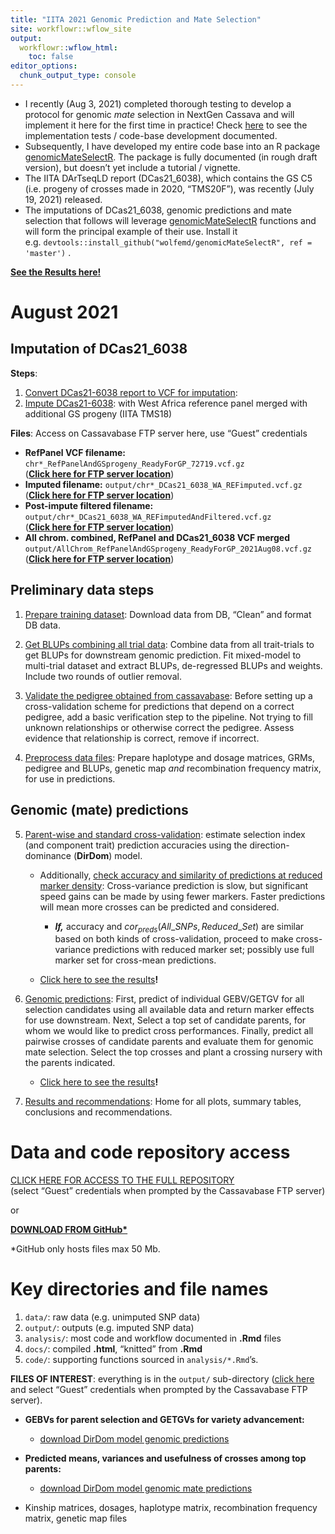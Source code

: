 ```yaml
---
title: "IITA 2021 Genomic Prediction and Mate Selection"
site: workflowr::wflow_site
output:
  workflowr::wflow_html:
    toc: false
editor_options:
  chunk_output_type: console
---
```


-   I recently (Aug 3, 2021) completed thorough testing to develop a protocol for genomic *mate* selection in NextGen Cassava and will implement it here for the first time in practice! Check [here](https://wolfemd.github.io/implementGMSinCassava/) to see the implementation tests / code-base development documented.
-   Subsequently, I have developed my entire code base into an R package [genomicMateSelectR](https://wolfemd.github.io/genomicMateSelectR/index.html). The package is fully documented (in rough draft version), but doesn't yet include a tutorial / vignette.
-   The IITA DArTseqLD report (DCas21_6038), which contains the GS C5 (i.e. progeny of crosses made in 2020, "TMS20F"), was recently (July 19, 2021) released.
-   The imputations of DCas21_6038, genomic predictions and mate selection that follows will leverage [genomicMateSelectR](https://wolfemd.github.io/genomicMateSelectR/index.html) functions and will form the principal example of their use. Install it e.g. `devtools::install_github("wolfemd/genomicMateSelectR", ref = 'master')` .

[**See the Results here!**](07-Results.html)

# August 2021

## Imputation of DCas21_6038

**Steps**:

1.  [Convert DCas21-6038 report to VCF for imputation](convertDCas21_6038_ToVCF.html):
2.  [Impute DCas21-6038](ImputeDCas21_6038.html): with West Africa reference panel merged with additional GS progeny (IITA TMS18)

**Files**: Access on Cassavabase FTP server here, use "Guest" credentials

-   **RefPanel VCF filename:** `chr*_RefPanelAndGSprogeny_ReadyForGP_72719.vcf.gz`\
    ([**Click here for FTP server location**](ftp://ftp.cassavabase.org/marnin_datasets/nextgenImputation2019/ImputationStageIII_72619/))
-   **Imputed filename:** `output/chr*_DCas21_6038_WA_REFimputed.vcf.gz`\
    ([**Click here for FTP server location**](ftp://ftp.cassavabase.org/marnin_datasets/IITA_2021GS/))
-   **Post-impute filtered filename:** `output/chr*_DCas21_6038_WA_REFimputedAndFiltered.vcf.gz`\
    ([**Click here for FTP server location**](ftp://ftp.cassavabase.org/marnin_datasets/IITA_2021GS/))
-   **All chrom. combined, RefPanel and DCas21_6038 VCF merged** `output/AllChrom_RefPanelAndGSprogeny_ReadyForGP_2021Aug08.vcf.gz`\
    ([**Click here for FTP server location**](ftp://ftp.cassavabase.org/marnin_datasets/IITA_2021GS/))

## Preliminary data steps

1.  [Prepare training dataset](01-cleanTPdata.html): Download data from DB, "Clean" and format DB data.

2.  [Get BLUPs combining all trial data](02-GetBLUPs.html): Combine data from all trait-trials to get BLUPs for downstream genomic prediction. Fit mixed-model to multi-trial dataset and extract BLUPs, de-regressed BLUPs and weights. Include two rounds of outlier removal.

3.  [Validate the pedigree obtained from cassavabase](03-validatePedigree.html): Before setting up a cross-validation scheme for predictions that depend on a correct pedigree, add a basic verification step to the pipeline. Not trying to fill unknown relationships or otherwise correct the pedigree. Assess evidence that relationship is correct, remove if incorrect.

4.  [Preprocess data files](04-PreprocessDataFiles.html): Prepare haplotype and dosage matrices, GRMs, pedigree and BLUPs, genetic map *and* recombination frequency matrix, for use in predictions.

## Genomic (mate) predictions

5.  [Parent-wise and standard cross-validation](05-CrossValidation.html): estimate selection index (and component trait) prediction accuracies using the direction-dominance (**DirDom**) model.

    -   Additionally, [check accuracy and similarity of predictions at reduced marker density](https://wolfemd.github.io/IITA_2021GS/05-CrossValidation.html#Optimize_marker_density_for_speed): Cross-variance prediction is slow, but significant speed gains can be made by using fewer markers. Faster predictions will mean more crosses can be predicted and considered.

        -   ***If,*** accuracy and $cor_{preds}(All\_SNPs, Reduced\_Set)$ are similar based on both kinds of cross-validation, proceed to make cross-variance predictions with reduced marker set; possibly use full marker set for cross-mean predictions.

    -   [Click here to see the results](https://wolfemd.github.io/IITA_2021GS/07-Results.html#Prediction_accuracy_estimates)**!**

6.  [Genomic predictions](06-GenomicPredictions.html): First, predict of individual GEBV/GETGV for all selection candidates using all available data and return marker effects for use downstream. Next, Select a top set of candidate parents, for whom we would like to predict cross performances. Finally, predict all pairwise crosses of candidate parents and evaluate them for genomic mate selection. Select the top crosses and plant a crossing nursery with the parents indicated.

    -   [Click here to see the results](https://wolfemd.github.io/IITA_2021GS/07-Results.html#Genomic_Predictions)**!**

7.  [Results and recommendations](07-Results.html): Home for all plots, summary tables, conclusions and recommendations.

# Data and code repository access

[CLICK HERE FOR ACCESS TO THE FULL REPOSITORY](ftp://ftp.cassavabase.org/marnin_datasets/IITA_2021GS/)\
(select "Guest" credentials when prompted by the Cassavabase FTP server)

or

[**DOWNLOAD FROM GitHub\***](https://github.com/wolfemd/IITA_2021GS/)

\*GitHub only hosts files max 50 Mb.

# Key directories and file names

1.  `data/`: raw data (e.g. unimputed SNP data)
2.  `output/`: outputs (e.g. imputed SNP data)
3.  `analysis/`: most code and workflow documented in **.Rmd** files
4.  `docs/`: compiled **.html**, "knitted" from **.Rmd**
5.  `code/`: supporting functions sourced in `analysis/*.Rmd`'s.

**FILES OF INTEREST**: everything is in the `output/` sub-directory ([click here](ftp://ftp.cassavabase.org/marnin_datasets/IITA_2021GS/output/) and select "Guest" credentials when prompted by the Cassavabase FTP server).

-   **GEBVs for parent selection and GETGVs for variety advancement:**

    -   [download DirDom model genomic predictions](ftp://ftp.cassavabase.org/marnin_datasets/IITA_2021GS/output/genomicPredictions_ModelDirDom.csv)

-   **Predicted means, variances and usefulness of crosses among top parents:**

    -   [download DirDom model genomic mate predictions](ftp://ftp.cassavabase.org/marnin_datasets/IITA_2021GS/output/genomicMatePredictions_topParents_ModelDirDom.csv)

-   Kinship matrices, dosages, haplotype matrix, recombination frequency matrix, genetic map files
